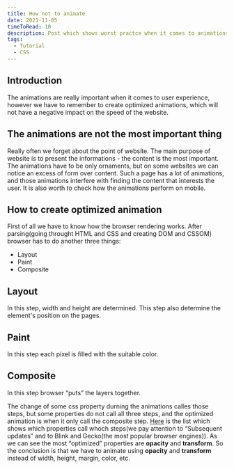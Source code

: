 ```yaml
---
title: How not to animate
date: 2021-11-05
timeToRead: 10
description: Post which shows worst practce when it comes to animations
tags:
  - Tutorial
  - CSS
---
```

<h2>Introduction</h2>
<p>The animations are really important when it comes to user experience, however we have to remember to create optimized animations, which will not have a negative impact on the speed of the website.</p>

<h2>The animations are not the most important thing</h2>
<p>Really often we forget about the point of website. The main purpose of website is to present the informations - the content is the most important. The animations have to be only ornaments, but on some websites we can notice an excess of form over content. Such a page has a lot of animations, and those animations interfere with finding the content that interests the user. It is also worth to check how the animations perform on mobile.</p>

<h2>How to create optimized animation</h2>
<p>
  First of all we have to know how the browser rendering works. After parsing(going throught HTML and CSS and creating DOM and CSSOM) browser has to do another three things: 
</p>
  <ul>
    <li>Layout</li>
    <li>Paint</li>
    <li>Composite</li>
  </ul>
  
  <h2>Layout</h2>
  <p>In this step, width and height are determined. This step also determine the element's position on the pages.</p>

  <h2>Paint</h2>
  <p>In this step each pixel is filled with the suitable color.</p>
  
  <h2>Composite</h2>
  <p>In this step browser <q>puts</q> the layers together.</p>

  <p>The change of some css property durning the animations calles those steps, but some properties do not call all three steps, and the optimized animation is when it only call the composite step. <a href="https://csstriggers.com/" target="_blank">Here</a> is the list which shows which properties call whoch steps(we pay attention to <q>Subsequent updates</q> and to Blink and Gecko(the most popular browser engines)). As we can see the most <q>optimized</q> properties are <b>opacity</b> and <b>transform</b>. So the conclusion is that we have to animate using <b>opacity</b> and <b>transform</b> instead of width, height, margin, color, etc.</p>